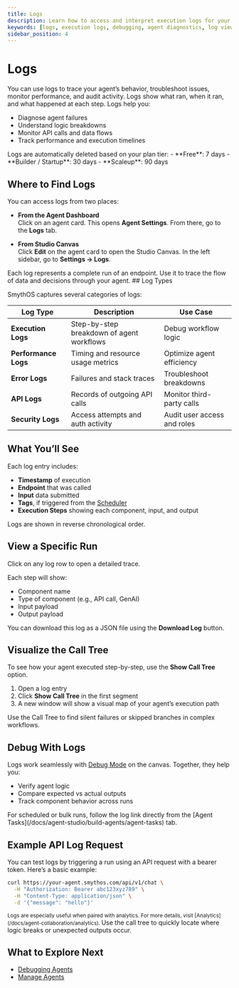 ```yaml
---
title: Logs
description: Learn how to access and interpret execution logs for your agents.
keywords: [logs, execution logs, debugging, agent diagnostics, log viewer]
sidebar_position: 4
---
```


# Logs
You can use logs to trace your agent’s behavior, troubleshoot issues, monitor performance, and audit activity. Logs show what ran, when it ran, and what happened at each step.
Logs help you:
- Diagnose agent failures
- Understand logic breakdowns
- Monitor API calls and data flows
- Track performance and execution timelines

<Spacer size="md" />

<WarningCallout title="Log Retention by Plan">
Logs are automatically deleted based on your plan tier:
- **Free**: 7 days  
- **Builder / Startup**: 30 days  
- **Scaleup**: 90 days  
</WarningCallout>

<Arcade src="https://demo.arcade.software/LgSaen05m0QOdQhRmQNr?embed&embed_mobile=tab&embed_desktop=inline&show_copy_link=true" title="Logs | SmythOS" />

<Spacer size="md" />

## Where to Find Logs

You can access logs from two places:

- **From the Agent Dashboard**  
  Click on an agent card. This opens **Agent Settings**. From there, go to the **Logs** tab.

- **From Studio Canvas**  
  Click **Edit** on the agent card to open the Studio Canvas. In the left sidebar, go to **Settings → Logs**.

<Spacer size="md" />

<InfoCallout>
Each log represents a complete run of an endpoint. Use it to trace the flow of data and decisions through your agent.
</InfoCallout>

<Spacer size="md" />
## Log Types

SmythOS captures several categories of logs:

| Log Type           | Description                                | Use Case                    |
|--------------------|--------------------------------------------|-----------------------------|
| **Execution Logs** | Step-by-step breakdown of agent workflows  | Debug workflow logic        |
| **Performance Logs** | Timing and resource usage metrics       | Optimize agent efficiency   |
| **Error Logs**     | Failures and stack traces                  | Troubleshoot breakdowns     |
| **API Logs**       | Records of outgoing API calls              | Monitor third-party calls   |
| **Security Logs**  | Access attempts and auth activity          | Audit user access and roles |

<Spacer size="md" />

## What You’ll See

Each log entry includes:

- **Timestamp** of execution  
- **Endpoint** that was called  
- **Input** data submitted  
- **Tags**, if triggered from the [Scheduler](/docs/agent-studio/build-agents/agent-tasks#scheduled-tasks)  
- **Execution Steps** showing each component, input, and output

Logs are shown in reverse chronological order.

<Spacer size="md" />

## View a Specific Run

Click on any log row to open a detailed trace.

Each step will show:

- Component name  
- Type of component (e.g., API call, GenAI)  
- Input payload  
- Output payload  

You can download this log as a JSON file using the **Download Log** button.

<Spacer size="md" />

## Visualize the Call Tree

To see how your agent executed step-by-step, use the **Show Call Tree** option.

1. Open a log entry
2. Click **Show Call Tree** in the first segment
3. A new window will show a visual map of your agent’s execution path

<TipCallout title="Tip">
Use the Call Tree to find silent failures or skipped branches in complex workflows.
</TipCallout>

<Spacer size="md" />

## Debug With Logs

Logs work seamlessly with [Debug Mode](/docs/agent-studio/build-agents/debugging) on the canvas. Together, they help you:

- Verify agent logic  
- Compare expected vs actual outputs  
- Track component behavior across runs  

<InfoCallout>
For scheduled or bulk runs, follow the log link directly from the [Agent Tasks](/docs/agent-studio/build-agents/agent-tasks) tab.
</InfoCallout>

<Spacer size="md" />

## Example API Log Request

You can test logs by triggering a run using an API request with a bearer token. Here’s a basic example:

```bash
curl https://your-agent.smythos.com/api/v1/chat \
  -H "Authorization: Bearer abc123xyz789" \
  -H "Content-Type: application/json" \
  -d '{"message": "hello"}'
```

<Spacer size="md" />

<small>
Logs are especially useful when paired with analytics. For more details, visit [Analytics](/docs/agent-collaboration/analytics).
</small>

<TipCallout title="Debug faster">
Use the call tree to quickly locate where logic breaks or unexpected outputs occur.
</TipCallout>

<Spacer size="md" />

## What to Explore Next

- [Debugging Agents](/docs/agent-studio/build-agents/debugging)
- [Manage Agents](/docs/agent-studio/manage-agents/overview)
